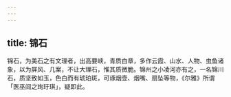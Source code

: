 ```yaml
---
---
---
```

title: 锦石
---



锦石，为美石之有文理者，出高要峡，青质白章，多作云霞、山水、人物、虫鱼诸象，以为屏风、几案，不让大理石，惟其质微脆。锦州之小凌河亦有之，一名锦川石，质坚致如玉，色白而有琥珀斑，可琢烟壶、烟嘴、扇坠等物，《尔雅》所谓「医巫闾之珣玗琪」，疑即此。
